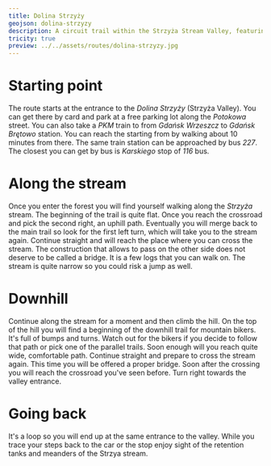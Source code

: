 ```yaml
---
title: Dolina Strzyży
geojson: dolina-strzyzy
description: A circuit trail within the Strzyża Stream Valley, featuring two steep inclines and a charming stream crossing.
tricity: true
preview: ../../assets/routes/dolina-strzyzy.jpg
---
```


# Starting point

The route starts at the entrance to the _Dolina Strzyży_ (Strzyża Valley). You can get there by card and park
at a free parking lot along the _Potokowa_ street. You can also take a _PKM_ train to from _Gdańsk Wrzeszcz_ to
_Gdańsk Brętowo_ station. You can reach the starting from by walking about 10 minutes from there. The same train
station can be approached by bus _227_. The closest you can get by bus is _Karskiego_ stop of _116_ bus.

# Along the stream

Once you enter the forest you will find yourself walking along the _Strzyża_ stream. The beginning of the trail is
quite flat. Once you reach the crossroad and pick the second right, an uphill path. Eventually you will merge back
to the main trail so look for the first left turn, which will take you to the stream again. Continue straight and
will reach the place where you can cross the stream. The construction that allows to pass on the other side
does not deserve to be called a bridge. It is a few logs that you can walk on. The stream is quite narrow so
you could risk a jump as well.

# Downhill

Continue along the stream for a moment and then climb the hill. On the top of the hill you will find a beginning
of the downhill trail for mountain bikers. It's full of bumps and turns. Watch out for the bikers if you decide to
follow that path or pick one of the parallel trails. Soon enough will you reach quite wide, comfortable path.
Continue straight and prepare to cross the stream again. This time you will be offered a proper bridge.
Soon after the crossing you will reach the crossroad you've seen before. Turn right towards the valley entrance.

# Going back

It's a loop so you will end up at the same entrance to the valley. While you trace your steps back to the car
or the stop enjoy sight of the retention tanks and meanders of the Strzya stream.
